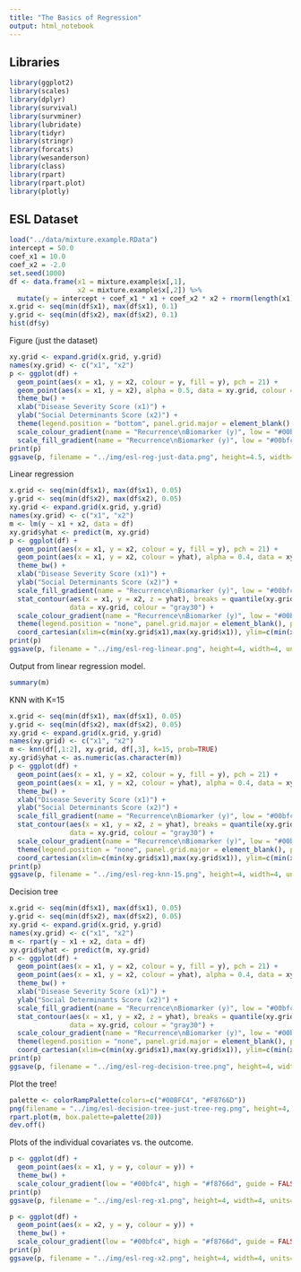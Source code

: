 ```yaml
---
title: "The Basics of Regression"
output: html_notebook
---
```


## Libraries

```r
library(ggplot2)
library(scales)
library(dplyr)
library(survival)
library(survminer)
library(lubridate)
library(tidyr)
library(stringr)
library(forcats)
library(wesanderson)
library(class)
library(rpart)
library(rpart.plot)
library(plotly)
```

## ESL Dataset

```r
load("../data/mixture.example.RData")
intercept = 50.0
coef_x1 = 10.0
coef_x2 = -2.0
set.seed(1000)
df <- data.frame(x1 = mixture.example$x[,1], 
                 x2 = mixture.example$x[,2]) %>%
  mutate(y = intercept + coef_x1 * x1 + coef_x2 * x2 + rnorm(length(x1), 0, 5))
x.grid <- seq(min(df$x1), max(df$x1), 0.1)
y.grid <- seq(min(df$x2), max(df$x2), 0.1)
hist(df$y)
```

Figure (just the dataset)

```r
xy.grid <- expand.grid(x.grid, y.grid)
names(xy.grid) <- c("x1", "x2")
p <- ggplot(df) + 
  geom_point(aes(x = x1, y = x2, colour = y, fill = y), pch = 21) + 
  geom_point(aes(x = x1, y = x2), alpha = 0.5, data = xy.grid, colour = "gray50", size = 0.02) + 
  theme_bw() + 
  xlab("Disease Severity Score (x1)") + 
  ylab("Social Determinants Score (x2)") + 
  theme(legend.position = "bottom", panel.grid.major = element_blank(), panel.grid.minor = element_blank()) + 
  scale_colour_gradient(name = "Recurrence\nBiomarker (y)", low = "#00bfc4", high = "#f8766d") + 
  scale_fill_gradient(name = "Recurrence\nBiomarker (y)", low = "#00bfc4", high = "#f8766d")
print(p)
ggsave(p, filename = "../img/esl-reg-just-data.png", height=4.5, width=4, units="in", dpi=300)
```

Linear regression

```r
x.grid <- seq(min(df$x1), max(df$x1), 0.05)
y.grid <- seq(min(df$x2), max(df$x2), 0.05)
xy.grid <- expand.grid(x.grid, y.grid)
names(xy.grid) <- c("x1", "x2")
m <- lm(y ~ x1 + x2, data = df)
xy.grid$yhat <- predict(m, xy.grid)
p <- ggplot(df) + 
  geom_point(aes(x = x1, y = x2, colour = y, fill = y), pch = 21) + 
  geom_point(aes(x = x1, y = x2, colour = yhat), alpha = 0.4, data = xy.grid, size = 0.5) + 
  theme_bw() + 
  xlab("Disease Severity Score (x1)") + 
  ylab("Social Determinants Score (x2)") + 
  scale_fill_gradient(name = "Recurrence\nBiomarker (y)", low = "#00bfc4", high = "#f8766d") +
  stat_contour(aes(x = x1, y = x2, z = yhat), breaks = quantile(xy.grid$yhat, seq(0, 1, 0.25)), 
               data = xy.grid, colour = "gray30") + 
  scale_colour_gradient(name = "Recurrence\nBiomarker (y)", low = "#00bfc4", high = "#f8766d") + 
  theme(legend.position = "none", panel.grid.major = element_blank(), panel.grid.minor = element_blank()) + 
  coord_cartesian(xlim=c(min(xy.grid$x1),max(xy.grid$x1)), ylim=c(min(xy.grid$x2),max(xy.grid$x2)))
print(p)
ggsave(p, filename = "../img/esl-reg-linear.png", height=4, width=4, units="in", dpi=300)
```

Output from linear regression model.

```r
summary(m)
```

KNN with K=15

```r
x.grid <- seq(min(df$x1), max(df$x1), 0.05)
y.grid <- seq(min(df$x2), max(df$x2), 0.05)
xy.grid <- expand.grid(x.grid, y.grid)
names(xy.grid) <- c("x1", "x2")
m <- knn(df[,1:2], xy.grid, df[,3], k=15, prob=TRUE)
xy.grid$yhat <- as.numeric(as.character(m))
p <- ggplot(df) + 
  geom_point(aes(x = x1, y = x2, colour = y, fill = y), pch = 21) + 
  geom_point(aes(x = x1, y = x2, colour = yhat), alpha = 0.4, data = xy.grid, size = 0.5) + 
  theme_bw() + 
  xlab("Disease Severity Score (x1)") + 
  ylab("Social Determinants Score (x2)") +  
  scale_fill_gradient(name = "Recurrence\nBiomarker (y)", low = "#00bfc4", high = "#f8766d") +
  stat_contour(aes(x = x1, y = x2, z = yhat), breaks = quantile(xy.grid$yhat, seq(0, 1, 0.25)), 
               data = xy.grid, colour = "gray30") + 
  scale_colour_gradient(name = "Recurrence\nBiomarker (y)", low = "#00bfc4", high = "#f8766d") + 
  theme(legend.position = "none", panel.grid.major = element_blank(), panel.grid.minor = element_blank()) + 
  coord_cartesian(xlim=c(min(xy.grid$x1),max(xy.grid$x1)), ylim=c(min(xy.grid$x2),max(xy.grid$x2)))
print(p)
ggsave(p, filename = "../img/esl-reg-knn-15.png", height=4, width=4, units="in", dpi=300)
```

Decision tree

```r
x.grid <- seq(min(df$x1), max(df$x1), 0.05)
y.grid <- seq(min(df$x2), max(df$x2), 0.05)
xy.grid <- expand.grid(x.grid, y.grid)
names(xy.grid) <- c("x1", "x2")
m <- rpart(y ~ x1 + x2, data = df)
xy.grid$yhat <- predict(m, xy.grid)
p <- ggplot(df) + 
  geom_point(aes(x = x1, y = x2, colour = y, fill = y), pch = 21) + 
  geom_point(aes(x = x1, y = x2, colour = yhat), alpha = 0.4, data = xy.grid, size = 0.5) + 
  theme_bw() + 
  xlab("Disease Severity Score (x1)") + 
  ylab("Social Determinants Score (x2)") + 
  scale_fill_gradient(name = "Recurrence\nBiomarker (y)", low = "#00bfc4", high = "#f8766d") +
  stat_contour(aes(x = x1, y = x2, z = yhat), breaks = quantile(xy.grid$yhat, seq(0, 1, 0.25)), 
               data = xy.grid, colour = "gray30") + 
  scale_colour_gradient(name = "Recurrence\nBiomarker (y)", low = "#00bfc4", high = "#f8766d") + 
  theme(legend.position = "none", panel.grid.major = element_blank(), panel.grid.minor = element_blank()) + 
  coord_cartesian(xlim=c(min(xy.grid$x1),max(xy.grid$x1)), ylim=c(min(xy.grid$x2),max(xy.grid$x2)))
print(p)
ggsave(p, filename = "../img/esl-reg-decision-tree.png", height=4, width=4, units="in", dpi=300)
```

Plot the tree!

```r
palette <- colorRampPalette(colors=c("#00BFC4", "#F8766D"))
png(filename = "../img/esl-decision-tree-just-tree-reg.png", height=4, width=4, units="in", res=300)
rpart.plot(m, box.palette=palette(20))
dev.off()
```

Plots of the individual covariates vs. the outcome.

```r
p <- ggplot(df) + 
  geom_point(aes(x = x1, y = y, colour = y)) + 
  theme_bw() + 
  scale_colour_gradient(low = "#00bfc4", high = "#f8766d", guide = FALSE) 
print(p)
ggsave(p, filename = "../img/esl-reg-x1.png", height=4, width=4, units="in", dpi=300)

p <- ggplot(df) + 
  geom_point(aes(x = x2, y = y, colour = y)) + 
  theme_bw() + 
  scale_colour_gradient(low = "#00bfc4", high = "#f8766d", guide = FALSE) 
print(p)
ggsave(p, filename = "../img/esl-reg-x2.png", height=4, width=4, units="in", dpi=300)
```



